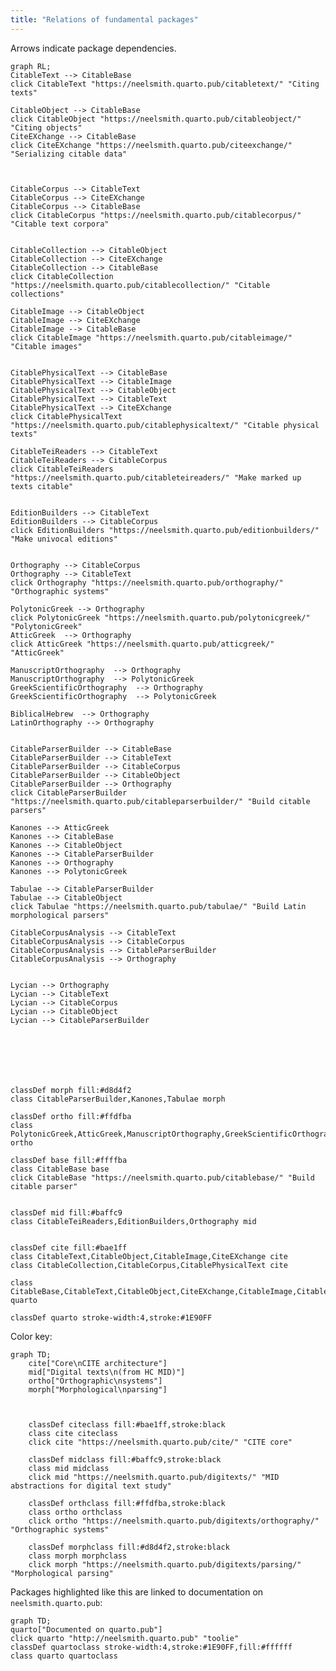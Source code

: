 ```yaml
---
title: "Relations of fundamental packages"
---
```


Arrows indicate package dependencies.
```mermaid
graph RL;
CitableText --> CitableBase
click CitableText "https://neelsmith.quarto.pub/citabletext/" "Citing texts"

CitableObject --> CitableBase
click CitableObject "https://neelsmith.quarto.pub/citableobject/" "Citing objects"
CiteEXchange --> CitableBase
click CiteEXchange "https://neelsmith.quarto.pub/citeexchange/" "Serializing citable data"



CitableCorpus --> CitableText
CitableCorpus --> CiteEXchange
CitableCorpus --> CitableBase
click CitableCorpus "https://neelsmith.quarto.pub/citablecorpus/" "Citable text corpora"


CitableCollection --> CitableObject
CitableCollection --> CiteEXchange
CitableCollection --> CitableBase
click CitableCollection "https://neelsmith.quarto.pub/citablecollection/" "Citable collections"

CitableImage --> CitableObject
CitableImage --> CiteEXchange
CitableImage --> CitableBase
click CitableImage "https://neelsmith.quarto.pub/citableimage/" "Citable images"


CitablePhysicalText --> CitableBase
CitablePhysicalText --> CitableImage
CitablePhysicalText --> CitableObject
CitablePhysicalText --> CitableText
CitablePhysicalText --> CiteEXchange
click CitablePhysicalText "https://neelsmith.quarto.pub/citablephysicaltext/" "Citable physical texts"

CitableTeiReaders --> CitableText
CitableTeiReaders --> CitableCorpus
click CitableTeiReaders "https://neelsmith.quarto.pub/citableteireaders/" "Make marked up texts citable"


EditionBuilders --> CitableText
EditionBuilders --> CitableCorpus
click EditionBuilders "https://neelsmith.quarto.pub/editionbuilders/" "Make univocal editions"


Orthography --> CitableCorpus
Orthography --> CitableText
click Orthography "https://neelsmith.quarto.pub/orthography/" "Orthographic systems"

PolytonicGreek --> Orthography
click PolytonicGreek "https://neelsmith.quarto.pub/polytonicgreek/" "PolytonicGreek"
AtticGreek  --> Orthography
click AtticGreek "https://neelsmith.quarto.pub/atticgreek/" "AtticGreek"

ManuscriptOrthography  --> Orthography
ManuscriptOrthography  --> PolytonicGreek
GreekScientificOrthography  --> Orthography
GreekScientificOrthography  --> PolytonicGreek

BiblicalHebrew  --> Orthography
LatinOrthography --> Orthography


CitableParserBuilder --> CitableBase
CitableParserBuilder --> CitableText
CitableParserBuilder --> CitableCorpus
CitableParserBuilder --> CitableObject
CitableParserBuilder --> Orthography
click CitableParserBuilder "https://neelsmith.quarto.pub/citableparserbuilder/" "Build citable parsers"

Kanones --> AtticGreek
Kanones --> CitableBase
Kanones --> CitableObject
Kanones --> CitableParserBuilder
Kanones --> Orthography
Kanones --> PolytonicGreek

Tabulae --> CitableParserBuilder
Tabulae --> CitableObject
click Tabulae "https://neelsmith.quarto.pub/tabulae/" "Build Latin morphological parsers"

CitableCorpusAnalysis --> CitableText
CitableCorpusAnalysis --> CitableCorpus
CitableCorpusAnalysis --> CitableParserBuilder
CitableCorpusAnalysis --> Orthography


Lycian --> Orthography
Lycian --> CitableText
Lycian --> CitableCorpus
Lycian --> CitableObject
Lycian --> CitableParserBuilder







classDef morph fill:#d8d4f2
class CitableParserBuilder,Kanones,Tabulae morph

classDef ortho fill:#ffdfba
class PolytonicGreek,AtticGreek,ManuscriptOrthography,GreekScientificOrthography,BiblicalHebrew,LatinOrthography,Lycian ortho

classDef base fill:#ffffba
class CitableBase base
click CitableBase "https://neelsmith.quarto.pub/citablebase/" "Build citable parser"


classDef mid fill:#baffc9
class CitableTeiReaders,EditionBuilders,Orthography mid


classDef cite fill:#bae1ff
class CitableText,CitableObject,CitableImage,CiteEXchange cite
class CitableCollection,CitableCorpus,CitablePhysicalText cite

class CitableBase,CitableText,CitableObject,CiteEXchange,CitableImage,CitableCorpus,CitableCollection,CitablePhysicalText,Orthography,CitableTeiReaders,EditionBuilders,CitableParserBuilder,Tabulae,PolytonicGreek quarto

classDef quarto stroke-width:4,stroke:#1E90FF

```



Color key:


```mermaid
graph TD;
    cite["Core\nCITE architecture"]
    mid["Digital texts\n(from HC MID)"]
    ortho["Orthographic\nsystems"]
    morph["Morphological\nparsing"]

 

    classDef citeclass fill:#bae1ff,stroke:black
    class cite citeclass
    click cite "https://neelsmith.quarto.pub/cite/" "CITE core"

    classDef midclass fill:#baffc9,stroke:black
    class mid midclass
    click mid "https://neelsmith.quarto.pub/digitexts/" "MID abstractions for digital text study"

    classDef orthclass fill:#ffdfba,stroke:black
    class ortho orthclass
    click ortho "https://neelsmith.quarto.pub/digitexts/orthography/" "Orthographic systems"

    classDef morphclass fill:#d8d4f2,stroke:black
    class morph morphclass
    click morph "https://neelsmith.quarto.pub/digitexts/parsing/" "Morphological parsing"

```



Packages highlighted like this are linked to documentation on `neelsmith.quarto.pub`:

```mermaid
graph TD;
quarto["Documented on quarto.pub"]
click quarto "http://neelsmith.quarto.pub" "toolie"
classDef quartoclass stroke-width:4,stroke:#1E90FF,fill:#ffffff
class quarto quartoclass
```

